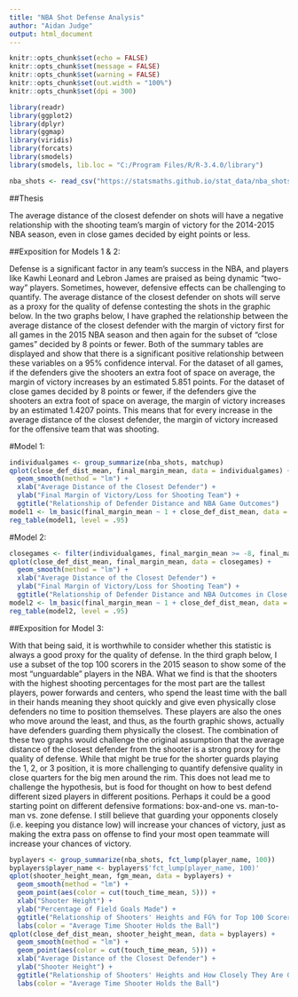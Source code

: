---
title: "NBA Shot Defense Analysis"
author: "Aidan Judge"
output: html_document
---

```{r setup, include=FALSE, message=FALSE, warning=FALSE}
knitr::opts_chunk$set(echo = FALSE)
knitr::opts_chunk$set(message = FALSE)
knitr::opts_chunk$set(warning = FALSE)
knitr::opts_chunk$set(out.width = "100%")
knitr::opts_chunk$set(dpi = 300)

library(readr)
library(ggplot2)
library(dplyr)
library(ggmap)
library(viridis)
library(forcats)
library(smodels)
library(smodels, lib.loc = "C:/Program Files/R/R-3.4.0/library")
```

```{r}
nba_shots <- read_csv("https://statsmaths.github.io/stat_data/nba_shots.csv")
```
##Thesis

The average distance of the closest defender on shots will have a negative relationship with the shooting team's margin of victory for the 2014-2015 NBA season, even in close games decided by eight points or less.

##Exposition for Models 1 & 2:

Defense is a significant factor in any team's success in the NBA, and players like Kawhi Leonard and Lebron James are praised as being dynamic "two-way" players.  Sometimes, however, defensive effects can be challenging to quantify.  The average distance of the closest defender on shots will serve as a proxy for the quality of defense contesting the shots in the graphic below.  In the two graphs below, I have graphed the relationship between the average distance of the closest defender with the margin of victory first for all games in the 2015 NBA season and then again for the subset of "close games" decided by 8 points or fewer.  Both of the summary tables are displayed and show that there is a significant positive relationship between these variables on a 95% confidence interval.  For the dataset of all games, if the defenders give the shooters an extra foot of space on average, the margin of victory increases by an estimated 5.851 points.  For the dataset of close games decided by 8 points or fewer, if the defenders give the shooters an extra foot of space on average, the margin of victory increases by an estimated 1.4207 points.  This means that for every increase in the average distance of the closest defender, the margin of victory increased for the offensive team that was shooting.

#Model 1:

```{r}
individualgames <- group_summarize(nba_shots, matchup)
qplot(close_def_dist_mean, final_margin_mean, data = individualgames) +
  geom_smooth(method = "lm") +
  xlab("Average Distance of the Closest Defender") +
  ylab("Final Margin of Victory/Loss for Shooting Team") +
  ggtitle("Relationship of Defender Distance and NBA Game Outcomes")
model1 <- lm_basic(final_margin_mean ~ 1 + close_def_dist_mean, data = individualgames)
reg_table(model1, level = .95)
```

#Model 2:

```{r}
closegames <- filter(individualgames, final_margin_mean >= -8, final_margin_mean <= 8)
qplot(close_def_dist_mean, final_margin_mean, data = closegames) +
  geom_smooth(method = "lm") +
  xlab("Average Distance of the Closest Defender") +
  ylab("Final Margin of Victory/Loss for Shooting Team") +
  ggtitle("Relationship of Defender Distance and NBA Outcomes in Close Games")
model2 <- lm_basic(final_margin_mean ~ 1 + close_def_dist_mean, data = closegames)
reg_table(model2, level = .95)
```

##Exposition for Model 3:

With that being said, it is worthwhile to consider whether this statistic is always a good proxy for the quality of defense.  In the third graph below, I use a subset of the top 100 scorers in the 2015 season to show some of the most "unguardable" players in the NBA.  What we find is that the shooters with the highest shooting percentages for the most part are the tallest players, power forwards and centers, who spend the least time with the ball in their hands meaning they shoot quickly and give even physically close defenders no time to position themselves.  These players are also the ones who move around the least, and thus, as the fourth graphic shows, actually have defenders guarding them physically the closest.  The combination of these two graphs would challenge the original assumption that the average distance of the closest defender from the shooter is a strong proxy for the quality of defense.  While that might be true for the shorter guards playing the 1, 2, or 3 position, it is more challenging to quantify defensive quality in close quarters for the big men around the rim.  This does not lead me to challenge the hypothesis, but is food for thought on how to best defend different sized players in different positions.  Perhaps it could be a good starting point on different defensive formations: box-and-one vs. man-to-man vs. zone defense.  I still believe that guarding your opponents closely (i.e. keeping you distance low) will increase your chances of victory, just as making the extra pass on offense to find your most open teammate will increase your chances of victory.

```{r}
byplayers <- group_summarize(nba_shots, fct_lump(player_name, 100))
byplayers$player_name <- byplayers$'fct_lump(player_name, 100)'
qplot(shooter_height_mean, fgm_mean, data = byplayers) +
  geom_smooth(method = "lm") +
  geom_point(aes(color = cut(touch_time_mean, 5))) +
  xlab("Shooter Height") +
  ylab("Percentage of Field Goals Made") +
  ggtitle("Relationship of Shooters' Heights and FG% for Top 100 Scorers") +
  labs(color = "Average Time Shooter Holds the Ball")
qplot(close_def_dist_mean, shooter_height_mean, data = byplayers) +
  geom_smooth(method = "lm") +
  geom_point(aes(color = cut(touch_time_mean, 5))) +
  xlab("Average Distance of the Closest Defender") +
  ylab("Shooter Height") +
  ggtitle("Relationship of Shooters' Heights and How Closely They Are Guarded") +
  labs(color = "Average Time Shooter Holds the Ball")
```




